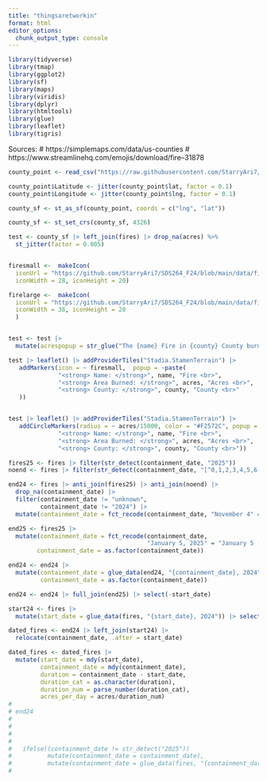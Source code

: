 ```yaml
---
title: "thingsaretworkin"
format: html
editor_options: 
  chunk_output_type: console
---
```


```r
library(tidyverse)
library(tmap)
library(ggplot2)
library(sf)
library(maps)
library(viridis)
library(dplyr)
library(htmltools)
library(glue)
library(leaflet)
library(tigris)
```



Sources: \# https://simplemaps.com/data/us-counties \# https://www.streamlinehq.com/emojis/download/fire--31878

```r
county_point <- read_csv("https://raw.githubusercontent.com/StarryAri7/SDS264_F24/refs/heads/main/data/uscounties.csv") |> rename("state" = "state_name") |> select(county,state,lat,lng)

county_point$Latitude <- jitter(county_point$lat, factor = 0.1)
county_point$Longitude <- jitter(county_point$lng, factor = 0.1)

county_sf <- st_as_sf(county_point, coords = c("lng", "lat"))

county_sf <- st_set_crs(county_sf, 4326)

test <- county_sf |> left_join(fires) |> drop_na(acres) %>% 
  st_jitter(factor = 0.005) 


firesmall <-  makeIcon(
  iconUrl = "https://github.com/StarryAri7/SDS264_F24/blob/main/data/fire.png?raw=true",
  iconWidth = 28, iconHeight = 20)

firelarge <-  makeIcon(
  iconUrl = "https://github.com/StarryAri7/SDS264_F24/blob/main/data/fire.png?raw=true",
  iconWidth = 38, iconHeight = 28
  )


test <- test |> 
  mutate(acrespopup = str_glue("The {name} Fire in {county} County burned {acres} Acres"))

test |> leaflet() |> addProviderTiles("Stadia.StamenTerrain") |>
   addMarkers(icon = ~ firesmall,  popup = ~paste(
              "<strong> Name: </strong>", name, "Fire <br>",
              "<strong> Area Burned: </strong>", acres, "Acres <br>",
              "<strong> County: </strong>", county, "County <br>"
   ))


test |> leaflet() |> addProviderTiles("Stadia.StamenTerrain") |>
   addCircleMarkers(radius = ~ acres/15000, color = "#F2572C", popup = ~paste(
              "<strong> Name: </strong>", name, "Fire <br>",
              "<strong> Area Burned: </strong>", acres, "Acres <br>",
              "<strong> County: </strong>", county, "County <br>"))
```

```r
fires25 <- fires |> filter(str_detect(containment_date, "2025"))
noend <- fires |> filter(str_detect(containment_date, "[^0,1,2,3,4,5,6,7,8,9]$"))

end24 <- fires |> anti_join(fires25) |> anti_join(noend) |>
  drop_na(containment_date) |>
  filter(containment_date != "unknown",
         containment_date != "2024") |>
  mutate(containment_date = fct_recode(containment_date, "November 4" = "{November 4"))

end25 <- fires25 |> 
  mutate(containment_date = fct_recode(containment_date, 
                                       "January 5, 2025" = "January 5 (2025)"),
        containment_date = as.factor(containment_date))

end24 <- end24 |>
  mutate(containment_date = glue_data(end24, "{containment_date}, 2024"),
         containment_date = as.factor(containment_date))

end24 <- end24 |> full_join(end25) |> select(-start_date)

start24 <- fires |>
  mutate(start_date = glue_data(fires, "{start_date}, 2024")) |> select(-containment_date)

dated_fires <- end24 |> left_join(start24) |> 
  relocate(containment_date, .after = start_date)

dated_fires <- dated_fires |>
  mutate(start_date = mdy(start_date),
         containment_date = mdy(containment_date),
         duration = containment_date - start_date,
         duration_cat = as.character(duration),
         duration_num = parse_number(duration_cat),
         acres_per_day = acres/duration_num) 
# 
# end24
# 
# 
# 
# 
#   ifelse((containment_date != str_detect("2025")) 
#          mutate(containment_date = containment_date),
#          mutate(containment_date = glue_data(fires, "{containment_date}, 2024")))
#          
```
